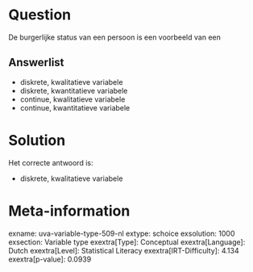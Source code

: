 Question
========

De burgerlijke status van een persoon is een voorbeeld van een

Answerlist
----------

* diskrete, kwalitatieve variabele
* diskrete, kwantitatieve variabele
* continue, kwalitatieve variabele
* continue, kwantitatieve variabele

Solution
========

Het correcte antwoord is: 

* diskrete, kwalitatieve variabele

Meta-information
================
exname: uva-variable-type-509-nl
extype: schoice
exsolution: 1000
exsection: Variable type
exextra[Type]: Conceptual
exextra[Language]: Dutch
exextra[Level]: Statistical Literacy
exextra[IRT-Difficulty]: 4.134
exextra[p-value]: 0.0939
